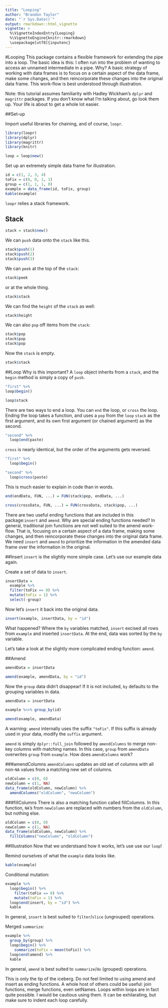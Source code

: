 ```yaml
---
title: "Looping"
author: "Brandon Taylor"
date: "`r Sys.Date()`"
output: rmarkdown::html_vignette
vignette: >
  %\VignetteIndexEntry{Looping}
  %\VignetteEngine{knitr::rmarkdown}
  \usepackage[utf8]{inputenc}
---
```


#Looping
This package contains a flexible framework for extending the pipe into a loop. The basic idea is this: I often run into the problem of wanting to access an unnamed intermediate in a pipe. Why? A basic strategy of working with data frames is to focus on a certain aspect of the data frame, make some changes, and then reincorporate these changes into the original data frame. This work-flow is best understood through illustration.

Note: this tutorial assumes familiarity with Hadley Wickham's `dplyr` and `magrittr` packages. If you don't know what I'm talking about, go look them up. Your life is about to get a whole lot easier.

##Set-up

Import useful libraries for chaining, and of course, `loopr`.
```r
library(loopr)
library(dplyr)
library(magrittr)
library(knitr)
```

```r
loop = loop$new()
```

Set up an extremely simple data frame for illustration.
```r
id = c(1, 2, 3, 4)
toFix = c(0, 0, 1, 1)
group = c(1, 1, 1, 0)
example = data_frame(id, toFix, group)
kable(example)
```

`loopr` relies a stack framework.

## Stack
```r
stack = stack$new()
````

We can `push` data onto the `stack` like this.
```r
stack$push(1)
stack$push(2)
stack$push(3)
````

We can `peek` at the top of the `stack`:
```r
stack$peek
````

or at the whole thing.
```r
stack$stack
````

We can find the `height` of the `stack` as well:
```r
stack$height
```

We can also `pop` off items from the `stack`:
```r
stack$pop
stack$pop
stack$pop
```

Now the `stack` is empty.
```r
stack$stack
```


##Loop
Why is this important? A `loop` object inherits from a `stack`, and the `begin` method is simply a copy of `push`.

```r
"first" %>%
loop$begin()

loop$stack
```

There are two ways to end a loop. You can `end` the loop, or `cross` the loop. Ending the loop takes a function, and uses a `pop` from the `loop` `stack` as the first argument, and its own first argument (or chained argument) as the second.

```r
"second" %>%
  loop$end(paste)
```

`cross` is nearly identical, but the order of the arguments gets reversed.

```r
"first" %>%
  loop$begin()

"second" %>%
  loop$cross(paste)
```

This is much easier to explain in code than in words.

```r
end(endData, FUN, ...) = FUN(stack$pop, endData, ...)

cross(crossData, FUN, ...) = FUN(crossData, stack$pop, ...)
```

There are two useful ending functions that are included in this package:`insert` and `amend`. Why are special ending functions needed? In general, traditional join functions are not well suited to the amend work-flow. That is, focusing on a certain aspect of a data frame, making some changes, and then reincorporate these changes into the original data frame. We need `insert` and `amend` to prioritize the information in the amended data frame over the information in the original.

##Insert
`insert` is the slightly more simple case. Let's use our example data again.

Create a set of data to `insert`.
```r
insertData =
  example %>%
  filter(toFix == 0) %>%
  mutate(toFix = 1) %>%
  select(-group)
```

Now let's `insert` it back into the original data.
```r
insert(example, insertData, by = "id")
```

What happened? Where the `by` variables matched, `insert` excised all rows from `example` and inserted `insertData`. At the end, data was sorted by the `by` variable.

Let's take a look at the slightly more complicated ending function: `amend`.

##Amend
```r
amendData = insertData

amend(example, amendData, by = "id")
```

Now the `group` data didn't disappear! If it is not included, `by` defaults to the grouping variables in data.

```r
amendData = insertData

example %<>% group_by(id)

amend(example, amendData)
```

A warning: `amend` internally uses the suffix `"toFix"`. If this suffix is already used in your data, modify the `suffix` argument.

`amend` is simply `dplyr::full_join` followed by `amendColumns` to merge non-key columns with matching names. In this case,   `group` from `amendData` overwrites `group` from `example`. How does `amendColumns` work?

###amendColumns
`amendColumns` updates an old set of columns with all non-`NA` values from a matching new set of columns.

```r
oldColumn = c(0, 0)
newColumn = c(1, NA)
data_frame(oldColumn, newColumn) %>%
  amendColumns("oldColumn", "newColumn")
```

###fillColumns
There is also a matching function called  fillColumns. In this function, `NA`'s from `newColumn` are replaced with numbers from the `oldColumn`, but nothing else.

```r
oldColumn = c(0, 0)
newColumn = c(1, NA)
data_frame(oldColumn, newColumn) %>%
  fillColumns("newColumn", "oldColumn")
```

##Illustration
Now that we understsand how it works, let's use use our `loop`!

Remind ourselves of what the `example` data looks like.

```r
kable(example)
```

Conditional mutation:

```r
example %>%
  loop$begin() %>%
    filter(toFix == 0) %>%
    mutate(toFix = 1) %>%
  loop$end(insert, by = "id") %>%
  kable
```

In general, `insert` is best suited to `filter`/`slice` (ungrouped) operations.

Merged `summarize`:

```r
example %>%
  group_by(group) %>%
  loop$begin() %>%
    summarize(toFix = mean(toFix)) %>%
  loop$end(amend) %>%
  kable
```

In general, `amend` is best suited to `summarize`/`do` (grouped) operations.

This is only the tip of the iceberg. Do not feel limited to using amend and insert as ending functions. A whole host of others could be useful: join functions, merge functions, even setNames. Loops within loops are in fact quite possible. I would be cautious using them. It can be exhilarating, but make sure to indent each loop carefully.
